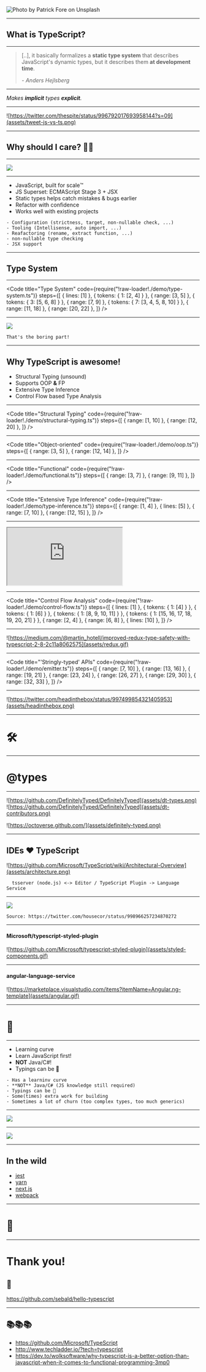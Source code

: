 

<Head>
  <title>Hello TypeScript!</title>

  <meta name='twitter:card' content='summary_large_image' />
  <meta name='twitter:site' content='@sebastianSebald' />
  <meta name='twitter:title' content='Hello TypeScript' />
  <meta name='twitter:description' content='A talk about the awesomeness of TypeScript!' />
  <meta name='twitter:image' content='https://raw.githubusercontent.com/sebald/hello-typescript/master/deck.png' />

  <link rel="shortcut icon" href="assets/fav.png"/>
</Head>

<Image src="assets/patrick-fore-381200-unsplash.jpg" alt="Photo by Patrick Fore on Unsplash"/>

---

## What is TypeScript?

---

> [..], it basically formalizes a **static type system** that describes JavaScript's dynamic types, but it describes them **at development time**.
>
> *- Anders Hejlsberg*

---

*Makes **implicit** types **explicit**.*

---

![https://twitter.com/thespite/status/996792017693958144?s=09](assets/tweet-js-vs-ts.png)

---

## Why should I care? 🤷‍♂️

---

![](assets/olympics.gif)

---

- JavaScript, built for scale™️ 
- JS Superset: ECMAScript Stage 3 + JSX
- Static types helps catch mistakes & bugs earlier
- Refactor with confidence
- Works well with existing projects

```notes
- Configuration (strictness, target, non-nullable check, ...)
- Tooling (Intellisense, auto import, ...)
- Reafactoring (rename, extract function, ...)
- non-nullable type checking
- JSX support
```

---

## Type System

---

<Code
  title="Type System"
  code={require("!raw-loader!./demo/type-system.ts")}
  steps={[
    { lines: [1] },
    { tokens: { 1: [2, 4] } },
    { range: [3, 5] },
    { tokens: { 3: [5, 6, 8] } },
    { range: [7, 9] },
    { tokens: { 7: [3, 4, 5, 8, 10] } },
    { range: [11, 18] },
    { range: [20, 22] },
  ]}
/>

---

![](assets/boring.gif)

```notes
That's the boring part!
```

---

## Why TypeScript is awesome!

- Structural Typing (unsound)
- Supports OOP **&** FP
- Extensive Type Inference
- Control Flow based Type Analysis

---

<Code
  title="Structural Typing"
  code={require("!raw-loader!./demo/structural-typing.ts")}
  steps={[
    { range: [1, 10] },
    { range: [12, 20] },
  ]}
/>

---

<Code
  title="Object-oriented"
  code={require("!raw-loader!./demo/oop.ts")}
  steps={[
    { range: [3, 5] },
    { range: [12, 14] },
  ]}
/>

---

<Code
  title="Functional"
  code={require("!raw-loader!./demo/functional.ts")}
  steps={[
    { range: [3, 7] },
    { range: [9, 11] },
  ]}
/>

---

<Code
  title="Extensive Type Inference"
  code={require("!raw-loader!./demo/type-inference.ts")}
  steps={[
    { range: [1, 4] },
    { lines: [5] },
    { range: [7, 10] },
    { range: [12, 15] },
  ]}
/>

---

<iframe 
  src="https://codesandbox.io/embed/8l6v19y7o9?autoresize=1&fontsize=16&hidenavigation=1&module=%2Fjsonified.ts&view=editor"
  style={{width:'90vw', height:'90vh', border:0, overflow:'hidden'}} 
  sandbox="allow-modals allow-forms allow-popups allow-scripts allow-same-origin"
></iframe>

---

<Code
  title="Control Flow Analysis"
  code={require("!raw-loader!./demo/control-flow.ts")}
  steps={[
    { lines: [1] },
    { tokens: { 1: [4] } },
    { tokens: { 1: [6] } },
    { tokens: { 1: [8, 9, 10, 11] } },
    { tokens: { 1: [15, 16, 17, 18, 19, 20, 21] } },
    { range: [2, 4] },
    { range: [6, 8] },
    { lines: [10] },
  ]}
/>

---

![https://medium.com/@martin_hotell/improved-redux-type-safety-with-typescript-2-8-2c11a8062575](assets/redux.gif)

---

<Code
  title="'Stringly-typed' APIs"
  code={require("!raw-loader!./demo/emitter.ts")}
  steps={[
    { range: [7, 10] },
    { range: [13, 16] },
    { range: [19, 21] },
    { range: [23, 24] },
    { range: [26, 27] },
    { range: [29, 30] },
    { range: [32, 33] },
  ]}
/>

---

![https://twitter.com/headinthebox/status/997499854321405953](assets/headinthebox.png)

---

# 🛠

---

# @types

---


![https://github.com/DefinitelyTyped/DefinitelyTyped](assets/dt-types.png)
![https://github.com/DefinitelyTyped/DefinitelyTyped](assets/dt-contributors.png)

![https://octoverse.github.com/](assets/definitely-typed.png)

---

## IDEs ❤️ TypeScript

![https://github.com/Microsoft/TypeScript/wiki/Architectural-Overview](assets/architecture.png)

```notes
  tsserver (node.js) <-> Editor / TypeScript Plugin -> Language Service
```

---

<Image src='assets/js-check.jpg' />

```notes
Source: https://twitter.com/housecor/status/998966257234870272
```

---

#### Microsoft/typescript-styled-plugin

![https://github.com/Microsoft/typescript-styled-plugin](assets/styled-components.gif)

---

#### angular-language-service

![https://marketplace.visualstudio.com/items?itemName=Angular.ng-template](assets/angular.gif)

---

# 🍑

---

- Learning curve
- Learn JavaScript first!
- **NOT** Java/C#!
- Typings can be 💩

```notes
- Has a learninv curve
- **NOT** Java/C# (JS knowledge still required)
- Typings can be 💩
- Some(times) extra work for building
- Sometimes a lot of churn (too complex types, too much generics)
```

---

![](assets/annotations.jpeg)

---

![](assets/npm.jpg)

---

## In the wild

- [jest](https://jestjs.io)
- [yarn](https://yarnpkg.com)
- [next.js](https://nextjs.org)
- [webpack](https://webpack.js.org/)

---

# 🏁

---

# Thank you!

## 👏

https://github.com/sebald/hello-typescript

---

## 📚📚📚

- https://github.com/Microsoft/TypeScript
- http://www.techladder.io/?tech=typescript
- https://dev.to/wolksoftware/why-typescript-is-a-better-option-than-javascript-when-it-comes-to-functional-programming-3mp0